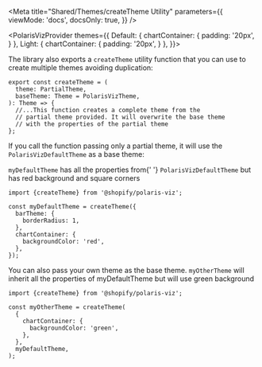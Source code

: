

<Meta
  title="Shared/Themes/createTheme Utility"
  parameters={{
    viewMode: 'docs',
    docsOnly: true,
  }}
/>

<PolarisVizProvider
    themes={{
      Default: {
        chartContainer: {
          padding: '20px',
        }
      },
      Light: {
        chartContainer: {
          padding: '20px',
        }
      },
    }}>

<div style={{ margin: '0 auto', maxWidth: '800px', color: 'white'}}>
<Title>
  🛠 <code>createTheme</code> utility
</Title>

<p>
  The library also exports a <code>createTheme</code> utility function that you
  can use to create multiple themes avoiding duplication:
</p>

```tsx
export const createTheme = (
  theme: PartialTheme,
  baseTheme: Theme = PolarisVizTheme,
): Theme => {
  //...This function creates a complete theme from the
  // partial theme provided. It will overwrite the base theme
  // with the properties of the partial theme
};
```

<p>
  If you call the function passing only a partial theme, it will use the
  <code>PolarisVizDefaultTheme</code> as a base theme:
</p>
<p>
  <code>myDefaultTheme</code> has all the properties from{' '}
  <code>PolarisVizDefaultTheme</code> but has red background and square corners
</p>

```tsx
import {createTheme} from '@shopify/polaris-viz';

const myDefaultTheme = createTheme({
  barTheme: {
    borderRadius: 1,
  },
  chartContainer: {
    backgroundColor: 'red',
  },
});
```

<p>
  You can also pass your own theme as the base theme.
  <code>myOtherTheme</code> will inherit all the properties of myDefaultTheme but
  will use green background
</p>

```tsx
import {createTheme} from '@shopify/polaris-viz';

const myOtherTheme = createTheme(
  {
    chartContainer: {
      backgroundColor: 'green',
    },
  },
  myDefaultTheme,
);
```

</div>
</PolarisVizProvider>
